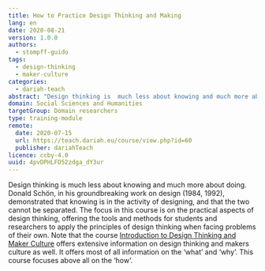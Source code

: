 ```yaml
---
title: How to Practice Design Thinking and Making
lang: en
date: 2020-08-21
version: 1.0.0
authors:
  - stompff-guido
tags:
  - design-thinking
  - maker-culture
categories:
  - dariah-teach
abstract: "Design thinking is  much less about knowing and much more about doing: it is learning what is needed by creating it. This course is designed to help students and professionals to apply the principles of design thinking in developing their own projects."
domain: Social Sciences and Humanities
targetGroup: Domain researchers
type: training-module
remote:
  date: 2020-07-15
  url: https://teach.dariah.eu/course/view.php?id=60
  publisher: dariahTeach
licence: ccby-4.0
uuid: 4pvDPHLFD52zdga_dY3ur
---
```


Design thinking is much less about knowing and much more about doing. Donald Schön, in his groundbreaking work on design (1984, 1992), demonstrated that knowing is in the activity of designing, and that the two cannot be separated. The focus in this course is on the practical aspects of design thinking, offering the tools and methods for students and researchers to apply the principles of design thinking when facing problems of their own. Note that the course [Introduction to Design Thinking and Maker Culture](https://campus.dariah.eu/resource/posts/introduction-to-design-thinking-and-maker-culture) offers extensive information on design thinking and makers culture as well. It offers most of all information on the ‘what’ and ‘why’. This course focuses above all on the ‘how’.

<ExternalResource
  title="Interested in learning more?"
  subtitle="How to Practice Design Thinking and Making"
  url="https://teach.dariah.eu/course/view.php?id=60"
/>

